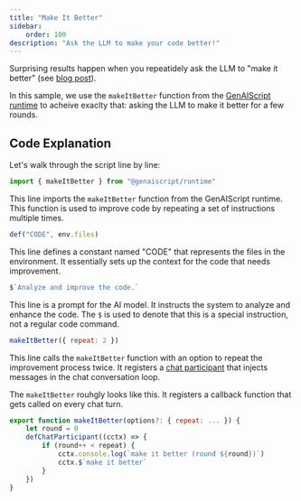 ```yaml
---
title: "Make It Better"
sidebar:
    order: 100
description: "Ask the LLM to make your code better!"
---
```


Surprising results happen when you repeatidely ask the LLM to "make it better" (see [blog post](https://minimaxir.com/2025/01/write-better-code/)).

In this sample, we use the `makeItBetter` function from the [GenAIScript runtime](/genaiscript/reference/scripts/runtime)
to acheive exaclty that: asking the LLM to make it better for a few rounds.

## Code Explanation

Let's walk through the script line by line:

```js
import { makeItBetter } from "@genaiscript/runtime"
```

This line imports the `makeItBetter` function from the GenAIScript runtime. This function is used to improve code by repeating a set of instructions multiple times.

```js
def("CODE", env.files)
```

This line defines a constant named "CODE" that represents the files in the environment. It essentially sets up the context for the code that needs improvement.

```js
$`Analyze and improve the code.`
```

This line is a prompt for the AI model. It instructs the system to analyze and enhance the code. The `$` is used to denote that this is a special instruction, not a regular code command.

```js
makeItBetter({ repeat: 2 })
```

This line calls the `makeItBetter` function with an option to repeat the improvement process twice. It registers a [chat participant](/genaiscript/reference/scripts/chat-participants)
that injects messages in the chat conversation loop.

The `makeItBetter` rouhgly looks like this. It registers a callback function that gets called
on every chat turn.

```js
export function makeItBetter(options?: { repeat: ... }) {
    let round = 0
    defChatParticipant((cctx) => {
        if (round++ < repeat) {
            cctx.console.log(`make it better (round ${round})`)
            cctx.$`make it better`
        }
    })
}
```
